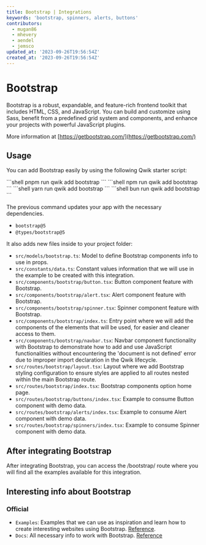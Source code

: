 ```yaml
---
title: Bootstrap | Integrations
keywords: 'bootstrap, spinners, alerts, buttons'
contributors:
  - mugan86
  - mhevery
  - aendel
  - jemsco
updated_at: '2023-09-26T19:56:54Z'
created_at: '2023-09-26T19:56:54Z'
---
```



# Bootstrap

Bootstrap is a robust, expandable, and feature-rich frontend toolkit that includes HTML, CSS, and JavaScript. You can build and customize using Sass, benefit from a predefined grid system and components, and enhance your projects with powerful JavaScript plugins.

More information at [https://getbootstrap.com/](https://getbootstrap.com/)

## Usage

You can add Bootstrap easily by using the following Qwik starter script:

<PackageManagerTabs>
<span q:slot="pnpm">
```shell
pnpm run qwik add bootstrap
```
</span>
<span q:slot="npm">
```shell
npm run qwik add bootstrap
```
</span>
<span q:slot="yarn">
```shell
yarn run qwik add bootstrap
```
</span>
<span q:slot="bun">
```shell
bun run qwik add bootstrap
```
</span>
</PackageManagerTabs>

The previous command updates your app with the necessary dependencies.

- `bootstrap@5`
- `@types/bootstrap@5`

It also adds new files inside to your project folder:

- `src/models/bootstrap.ts`: Model to define Bootstrap components info to use in props.
- `src/constants/data.ts`: Constant values information that we will use in the example to be created with this integration.
- `src/components/bootstrap/button.tsx`: Button component feature with Bootstrap.
- `src/components/bootstrap/alert.tsx`: Alert component feature with Bootstrap.
- `src/components/bootstrap/spinner.tsx`: Spinner component feature with Bootstrap.
- `src/components/bootstrap/index.ts`: Entry point where we will add the components of the elements that will be used, for easier and cleaner access to them.
- `src/components/bootstrap/navbar.tsx`: Navbar component functionality with Bootstrap to demonstrate how to add and use JavaScript functionalities without encountering the 'document is not defined' error due to improper import declaration in the Qwik lifecycle.
- `src/routes/bootstrap/layout.tsx`: Layout where we add Bootstrap styling configuration to ensure styles are applied to all routes nested within the main Bootstrap route.
- `src/routes/bootstrap/index.tsx`: Bootstrap components option home page.
- `src/routes/bootstrap/buttons/index.tsx`: Example to consume Button component with demo data.
- `src/routes/bootstrap/alerts/index.tsx`: Example to consume Alert component with demo data.
- `src/routes/bootstrap/spinners/index.tsx`: Example to consume Spinner component with demo data.

## After integrating Bootstrap

After integrating Bootstrap, you can access the /bootstrap/ route where you will find all the examples available for this integration.

## Interesting info about Bootstrap

### Official

- `Examples`: Examples that we can use as inspiration and learn how to create interesting websites using Bootstrap. [Reference](https://getbootstrap.com/docs/5.3/examples/).
- `Docs`: All necessary info to work with Bootstrap. [Reference](https://getbootstrap.com/docs/5.3/getting-started/introduction/)
